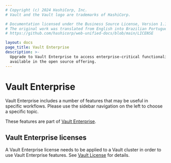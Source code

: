 ```yaml
---
# Copyright (c) 2024 HashiCorp, Inc.
# Vault and the Vault logo are trademarks of HashiCorp.

# Documentation licensed under the Business Source License, Version 1.1.
# The original work was translated from English into Brazilian Portuguese.
# https://github.com/hashicorp/web-unified-docs/blob/main/LICENSE

layout: docs
page_title: Vault Enterprise
description: >-
  Upgrade to Vault Enterprise to access enterprise-critical functionality not
  available in the open source offering.
---
```


# Vault Enterprise

Vault Enterprise includes a number of features that may be useful in specific
workflows. Please use the sidebar navigation on the left to choose a specific
topic.

These features are part of [Vault Enterprise](https://www.hashicorp.com/vault?utm_source=oss&utm_medium=docs&utm_campaign=vault&_ga=1.201793489.1956619674.1489356624).

## Vault Enterprise licenses

A Vault Enterprise license needs to be applied to a Vault cluster
in order to use Vault Enterprise features.  See
[Vault License](/vault/docs/enterprise/license) for details.

